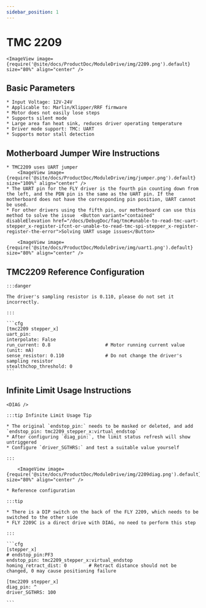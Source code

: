```yaml
---
sidebar_position: 1
---
```








# TMC 2209

    <ImageView image={require('@site/docs/ProductDoc/ModuleDrive/img/2209.png').default} size="80%" align="center" />

## Basic Parameters

    * Input Voltage: 12V-24V
    * Applicable to: Marlin/Klipper/RRF firmware
    * Motor does not easily lose steps
    * Supports silent mode
    * Large area fan heat sink, reduces driver operating temperature
    * Driver mode support: TMC: UART
    * Supports motor stall detection

## Motherboard Jumper Wire Instructions

    * TMC2209 uses UART jumper
        <ImageView image={require('@site/docs/ProductDoc/ModuleDrive/img/jumper.png').default} size="100%" align="center" />
    * The UART pin for the FLY driver is the fourth pin counting down from the left, and the PDN pin is the same as the UART pin. If the motherboard does not have the corresponding pin position, UART cannot be used.
    * For other drivers using the fifth pin, our motherboard can use this method to solve the issue  <Button variant="contained" disableElevation href="/docs/DebugDoc/faq/tmc#unable-to-read-tmc-uart-stepper_x-register-ifcnt-or-unable-to-read-tmc-spi-stepper_x-register-register-the-error">Solving UART usage issues</Button>

        <ImageView image={require('@site/docs/ProductDoc/ModuleDrive/img/uart1.png').default} size="80%" align="center" />

## TMC2209 Reference Configuration

    :::danger

    The driver's sampling resistor is 0.110, please do not set it incorrectly.

    :::

    ```cfg
    [tmc2209 stepper_x]
    uart_pin: 
    interpolate: False
    run_current: 0.8                    # Motor running current value (unit: mA)
    sense_resistor: 0.110               # Do not change the driver's sampling resistor
    stealthchop_threshold: 0
    ```

## Infinite Limit Usage Instructions

    <DIAG />

    :::tip Infinite Limit Usage Tip

    * The original `endstop_pin:` needs to be masked or deleted, and add `endstop_pin: tmc2209_stepper_x:virtual_endstop`
    * After configuring `diag_pin:`, the limit status refresh will show untriggered
    * Configure `driver_SGTHRS:` and test a suitable value yourself

    :::

        <ImageView image={require('@site/docs/ProductDoc/ModuleDrive/img/2209diag.png').default} size="80%" align="center" />

    * Reference configuration

    :::tip

    * There is a DIP switch on the back of the FLY 2209, which needs to be switched to the other side
    * FLY 2209C is a direct drive with DIAG, no need to perform this step

    :::

    ```cfg
    [stepper_x]
    # endstop_pin:PF3
    endstop_pin: tmc2209_stepper_x:virtual_endstop
    homing_retract_dist: 0        # Retract distance should not be changed, 0 may cause positioning failure

    [tmc2209 stepper_x]
    diag_pin: ^
    driver_SGTHRS: 100
    
    ```
